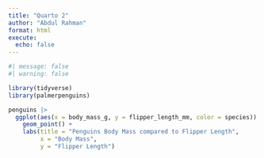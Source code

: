 ```yaml
---
title: "Quarto 2"
author: "Abdul Rahman"
format: html
execute: 
  echo: false
---
```


```r
#| message: false
#| warning: false

library(tidyverse)
library(palmerpenguins)

penguins |> 
  ggplot(aes(x = body_mass_g, y = flipper_length_mm, color = species)) +
    geom_point() +
    labs(title = "Penguins Body Mass compared to Flipper Length", 
         x = "Body Mass", 
         y = "Flipper Length")

```


